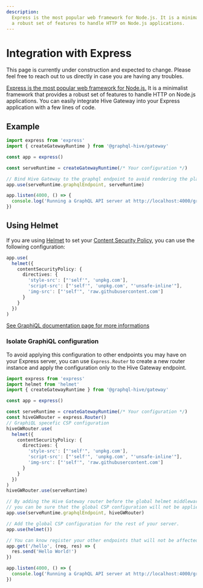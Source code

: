 ```yaml
---
description:
  Express is the most popular web framework for Node.js. It is a minimalist framework that provides
  a robust set of features to handle HTTP on Node.js applications.
---
```



# Integration with Express

<Callout>
  This page is currently under construction and expected to change. Please feel free to reach out to
  us directly in case you are having any troubles.
</Callout>

[Express is the most popular web framework for Node.js.](https://expressjs.com/) It is a minimalist
framework that provides a robust set of features to handle HTTP on Node.js applications. You can
easily integrate Hive Gateway into your Express application with a few lines of code.

## Example

```ts
import express from 'express'
import { createGatewayRuntime } from '@graphql-hive/gateway'

const app = express()

const serveRuntime = createGatewayRuntime(/* Your configuration */)

// Bind Hive Gateway to the graphql endpoint to avoid rendering the playground on any path
app.use(serveRuntime.graphqlEndpoint, serveRuntime)

app.listen(4000, () => {
  console.log('Running a GraphQL API server at http://localhost:4000/graphql')
})
```

## Using Helmet

If you are using [Helmet](https://helmetjs.github.io/) to set your
[Content Security Policy](https://developer.mozilla.org/en-US/docs/Web/HTTP/CSP), you can use the
following configuration:

```ts
app.use(
  helmet({
    contentSecurityPolicy: {
      directives: {
        'style-src': ["'self'", 'unpkg.com'],
        'script-src': ["'self'", 'unpkg.com', "'unsafe-inline'"],
        'img-src': ["'self'", 'raw.githubusercontent.com']
      }
    }
  })
)
```

[See GraphiQL documentation page for more informations](../features/graphiql#usage-with-content-security-policy)

### Isolate GraphiQL configuration

To avoid applying this configuration to other endpoints you may have on your Express server, you can
use `Express.Router` to create a new router instance and apply the configuration only to the Hive
Gateway endpoint.

```ts
import express from 'express'
import helmet from 'helmet'
import { createGatewayRuntime } from '@graphql-hive/gateway'

const app = express()

const serveRuntime = createGatewayRuntime(/* Your configuration */)
const hiveGWRouter = express.Router()
// GraphiQL specefic CSP configuration
hiveGWRouter.use(
  helmet({
    contentSecurityPolicy: {
      directives: {
        'style-src': ["'self'", 'unpkg.com'],
        'script-src': ["'self'", 'unpkg.com', "'unsafe-inline'"],
        'img-src': ["'self'", 'raw.githubusercontent.com']
      }
    }
  })
)
hiveGWRouter.use(serveRuntime)

// By adding the Hive Gateway router before the global helmet middleware,
// you can be sure that the global CSP configuration will not be applied to the Hive Gateway endpoint
app.use(serveRuntime.graphqlEndpoint, hiveGWRouter)

// Add the global CSP configuration for the rest of your server.
app.use(helmet())

// You can know register your other endpoints that will not be affected by the GraphiQL CSP configuration
app.get('/hello', (req, res) => {
  res.send('Hello World!')
})

app.listen(4000, () => {
  console.log('Running a GraphQL API server at http://localhost:4000/graphql')
})
```
